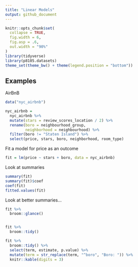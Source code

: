 ```yaml
---
title: "Linear Models"
output: github_document
---
```


```r
knitr::opts_chunk$set(
  collapse = TRUE,
  fig.width = 6,
  fig.asp = .6,
  out.width = "90%"
)
library(tidyverse)
library(p8105.datasets)
theme_set(theme_bw() + theme(legend.position = "bottom"))
```

## Examples

AirBnB

```r
data("nyc_airbnb")

nyc_airbnb = 
  nyc_airbnb %>% 
  mutate(stars = review_scores_location / 2) %>% 
  rename(boro = neighbourhood_group,
         neighborhood = neighbourhood) %>% 
  filter(boro != "Staten Island") %>% 
  select(price, stars, boro, neighborhood, room_type)

```

Fit a model for price as an outcome 

```r

fit = lm(price ~ stars + boro, data = nyc_airbnb)

```

Look at summaries


```r
summary(fit)
summary(fit)$coef
coef(fit)
fitted.values(fit)
```

Look at better summaries...

```r
fit %>% 
  broom::glance()


fit %>% 
  broom::tidy()

fit %>% 
  broom::tidy() %>% 
  select(term, estimate, p.value) %>% 
  mutate(term = str_replace(term, "^boro", "Boro: ")) %>% 
  knitr::kable(digits = 3)

```

